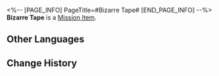 <%-- [PAGE_INFO]
PageTitle=#Bizarre Tape#
[END_PAGE_INFO] --%>
{{Item Infobox
|id          = 140424
|image       = Item Bizarre Tape.png
|type        = Mission Item
|invCategory = Missions
|rarity      = 3
|effect      = 
|description = A weird voicetape. A terrifying nightmare.
}}
'''Bizarre Tape''' is a [[Mission Item]].

==Other Languages==
{{Other Languages
|en   = Bizarre Tape
|zhs  = 古怪的磁带
|zht  = 古怪的磁帶
|ja   = 怪しいテープ
|ko   = 이상한 테이프
|es   = Cinta extraña
|fr   = Enregistrement bizarre
|ru   = Странная плёнка
|th   = บันทึกเสียงประหลาด
|vi   = Cuộn Băng Kỳ Quái
|de   = Bizarres Tonband
|id   = Kaset yang Aneh
|pt   = Fita Bizarra
}}

==Change History==
{{Change History|2.0}}
